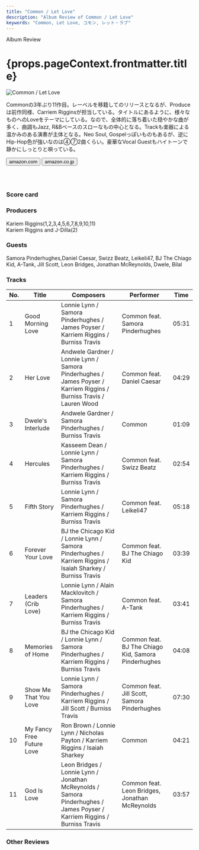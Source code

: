 ```yaml
---
title: "Common / Let Love"
description: "Album Review of Common / Let Love"
keywords: "Common, Let Love, コモン, レット・ラブ"
---
```






<p className="largeP">Album Review</p>
<h1 className="h1--no--margin">{props.pageContext.frontmatter.title}</h1>

<Row  className="image-card-group">
	<Column colMd={3} colLg={4} noGutterMdLeft="">
       <ImageCard>

![Common / Let Love](../../images/cd/common9L.jpg)

</ImageCard>
	</Column>
	<Column colMd={4} colLg={8} noGutterMdLeft="">
	<p>
	Commonの3年ぶり11作目。レーベルを移籍してのリリースとなるが、Produceは前作同様、Carriem Rigginsが担当している。タイトルにあるように、様々なものへのLoveをテーマにしている。なので、全体的に落ち着いた穏やかな曲が多く、曲調もJazz, R&Bベースのスローなもの中心となる。Trackも楽器による温かみのある演奏が主体となる。Neo Soul, Gospelっぽいものもあるが、逆にHip-Hop色が強いなのは④⑦2曲くらい。豪華なVocal Guestもハイトーンで静かにしっとりと唄っている。
	</p>
	<div>
	  <Button className="button-right-mergin"  href="https://amzn.to/2MOyIvp" renderIcon={ArrowUpRight} size='sm' kind='primary'>
      amazon.com
    </Button>
    <Button className="button-right-mergin"  href="https://amzn.to/3fcUmFD" renderIcon={ArrowUpRight} size='sm' kind='secondary'>
      amazon.co.jp
    </Button>
	</div>
	<a style="display:inline-block;overflow:hidden;background:url(https://linkmaker.itunes.apple.com/ja-jp/lockup.svg?releaseDate=2019-08-30&kind=album&bubble=apple_music&style=mono-black) no-repeat;width:180px;height:45px;" href="https://geo.music.apple.com/jp/album/let-love/1471238513?mt=1&app=music&ls=1&at=11lcug"></a>
	</Column>
</Row>
<Row >
	<Column colMd={4} colLg={4} noGutterMdLeft="">
<div>
  <h3>Score card</h3>
	<SliderJS1 value="3" />
  <SliderJS2 value="1" />
	<SliderJS3 value="1" />
  <SliderJS4 value="8" />
</div>
</Column>
<Column colMd={8} colLg={8} noGutterMdLeft="">
<div>
<h3>Producers</h3>
<p>
	Kariem Riggins(1,2,3,4,5,6,7,8,9,10,11)
	<br/>Kariem Riggins and J-Dilla(2)
</p>
<h3>Guests</h3>
<p>
	Samora Pinderhughes,Daniel Caesar, Swizz Beatz, Leikeli47, BJ The Chiago Kid, A-Tank, Jill Scott, Leon Bridges, Jonathan McReynolds, Dwele, Bilal
</p>
</div>
</Column>
</Row>

<h3>Tracks</h3>

| No. | Title                     | Composers                                                                                                                | Performer                                           | Time  |
| --- | ------------------------- | ------------------------------------------------------------------------------------------------------------------------ | --------------------------------------------------- | ----- |
| 1   | Good Morning Love         | Lonnie Lynn / Samora Pinderhughes / James Poyser / Karriem Riggins / Burniss Travis                                      | Common feat. Samora Pinderhughes                    | 05:31 |
| 2   | Her Love                  | Andwele Gardner / Lonnie Lynn / Samora Pinderhughes / James Poyser / Karriem Riggins / Burniss Travis / Lauren Wood      | Common feat. Daniel Caesar                          | 04:29 |
| 3   | Dwele's Interlude         | Andwele Gardner / Samora Pinderhughes / Burniss Travis                                                                   | Common                                              | 01:09 |
| 4   | Hercules                  | Kasseem Dean / Lonnie Lynn / Samora Pinderhughes / Karriem Riggins / Burniss Travis                                      | Common feat. Swizz Beatz                            | 02:54 |
| 5   | Fifth Story               | Lonnie Lynn / Samora Pinderhughes / Karriem Riggins / Burniss Travis                                                     | Common feat. Leikeli47                              | 05:18 |
| 6   | Forever Your Love         | BJ the Chicago Kid / Lonnie Lynn / Samora Pinderhughes / Karriem Riggins / Isaiah Sharkey / Burniss Travis               | Common feat. BJ The Chiago Kid                      | 03:39 |
| 7   | Leaders (Crib Love)       | Lonnie Lynn / Alain Macklovitch / Samora Pinderhughes / Karriem Riggins / Burniss Travis                                 | Common feat. A-Tank                                 | 03:41 |
| 8   | Memories of Home          | BJ the Chicago Kid / Lonnie Lynn / Samora Pinderhughes / Karriem Riggins / Burniss Travis                                | Common feat. BJ The Chiago Kid, Samora Pinderhughes | 04:08 |
| 9   | Show Me That You Love     | Lonnie Lynn / Samora Pinderhughes / Karriem Riggins / Jill Scott / Burniss Travis                                        | Common feat. Jill Scott, Samora Pinderhughes        | 07:30 |
| 10  | My Fancy Free Future Love | Ron Brown / Lonnie Lynn / Nicholas Payton / Karriem Riggins / Isaiah Sharkey                                             | Common                                              | 04:21 |
| 11  | God Is Love               | Leon Bridges / Lonnie Lynn / Jonathan McReynolds / Samora Pinderhughes / James Poyser / Karriem Riggins / Burniss Travis | Common feat. Leon Bridges, Jonathan McReynolds      | 03:57 |

<h3>Other Reviews</h3>

<Row>
  <Column colMd={3} colLg={3} noGutterMdLeft>
    <Review1 />
  </Column>
</Row>
